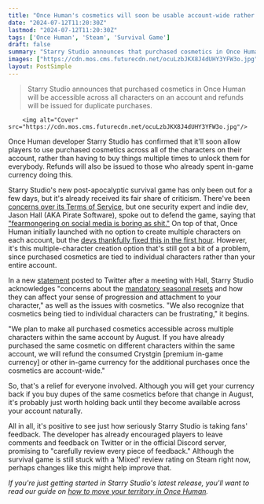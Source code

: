 ```yaml
---
title: "Once Human's cosmetics will soon be usable account-wide rather than per individual character, and refunds are coming for those who already bought them multiple times"
date: "2024-07-12T11:20:30Z"
lastmod: "2024-07-12T11:20:30Z"
tags: ['Once Human', 'Steam', 'Survival Game']
draft: false
summary: "Starry Studio announces that purchased cosmetics in Once Human will be accessible across all characters on an account and refunds will be issued for duplicate purchases."
images: ["https://cdn.mos.cms.futurecdn.net/ocuLzbJKX8J4dUHY3YFW3o.jpg"]
layout: PostSimple
---
```

> Starry Studio announces that purchased cosmetics in Once Human will be accessible across all characters on an account and refunds will be issued for duplicate purchases.


        <img alt="Cover" src="https://cdn.mos.cms.futurecdn.net/ocuLzbJKX8J4dUHY3YFW3o.jpg"/>
        
Once Human developer Starry Studio has confirmed that it'll soon allow players to use purchased cosmetics across all of the characters on their account, rather than having to buy things multiple times to unlock them for everybody. Refunds will also be issued to those who already spent in-game currency doing this.

Starry Studio's new post-apocalyptic survival game has only been out for a few days, but it's already received its fair share of criticism. There've been [<u>concerns over its Terms of Service</u>](https://www.gamesradar.com/games/survival/as-once-human-terms-of-service-fuel-a-flood-of-negative-reviews-the-survival-games-devs-say-theyll-only-ask-for-your-government-id-on-special-occasions/), but one security expert and indie dev, Jason Hall (AKA Pirate Software), spoke out to defend the game, saying that [<u>"fearmongering on social media is boring as shit."</u>](https://www.gamesradar.com/games/survival/former-world-of-warcraft-security-expert-defends-survival-hit-once-humans-unpopular-privacy-policy-fearmongering-on-social-media-is-boring-as-s/) On top of that, Once Human initially launched with no option to create multiple characters on each account, but the [<u>devs thankfully fixed this in the first hour</u>](https://www.gamesradar.com/games/survival/steam-chart-topping-survival-game-once-human-has-launched-to-mixed-reviews-but-its-biggest-problem-has-been-solved-in-the-first-hour/). However, it's this multiple-character creation option that's still got a bit of a problem, since purchased cosmetics are tied to individual characters rather than your entire account.

In a new [<u>statement</u>](https://x.com/OnceHuman_/status/1811625157846540662) posted to Twitter after a meeting with Hall, Starry Studio acknowledges "concerns about the [mandatory seasonal resets](https://www.gamesradar.com/games/survival/hours-before-launch-hyped-survival-game-once-human-reminds-players-about-its-seasonal-server-wipes-to-provide-a-fairer-more-relaxed-and-freer-gaming-experience/) and how they can affect your sense of progression and attachment to your character," as well as the issues with cosmetics. "We also recognize that cosmetics being tied to individual characters can be frustrating," it begins. 

"We plan to make all purchased cosmetics accessible across multiple characters within the same account by August. If you have already purchased the same cosmetic on different characters within the same account, we will refund the consumed Crystgin [premium in-game currency] or other in-game currency for the additional purchases once the cosmetics are account-wide."

So, that's a relief for everyone involved. Although you will get your currency back if you buy dupes of the same cosmetics before that change in August, it's probably just worth holding back until they become available across your account naturally. 

All in all, it's positive to see just how seriously Starry Studio is taking fans' feedback. The developer has already encouraged players to leave comments and feedback on Twitter or in the official Discord server, promising to "carefully review every piece of feedback." Although the survival game is still stuck with a 'Mixed' review rating on Steam right now, perhaps changes like this might help improve that.

*If you're just getting started in Starry Studio's latest release, you'll want to read our guide on *[<u><em>how to move your territory in Once Human</em></u>](https://www.gamesradar.com/games/survival/once-human-move-territory/)*.*
        
